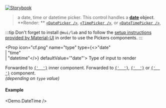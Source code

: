 
[![Storybook](https://img.shields.io/badge/Storybook-%23E06A8C?style=flat-square&logo=storybook&labelColor=%23ececec)](https://main--6193c82ff0559c003a4fdcba.chromatic.com?path=/story/controls-datetime--type-date)

> a date, time or datetime picker. This control handles a **[date](https://developer.mozilla.org/en-US/docs/Web/JavaScript/Reference/Global_Objects/Date) object**. <br />
> **Render: ** [`<DatePicker />`](https://mui.com/components/date-picker), [`<TimePicker />`](https://mui.com/components/time-picker), or [`<DateTimePicker />`](https://mui.com/components/date-time-picker), 

:::tip
Don't forget to install `@mui/lab` and to follow the [setup instructions provided by Material-UI](https://mui.com/components/date-picker/#requirements) in order to use the Pickers components.
:::

<Props>
  <CommonProps />

  <Prop icon="cf.png" name="type" type={<>"date"<br />| "time"<br />| "datetime"</>} defaultValue='"date"'>
    Type of input to render
  </Prop>

  <Prop icon="mui.png" name="textFieldProps" type="object">
    Forwarded to <a href="https://mui.com/components/text-fields/" target="_blank"><code>{' <TextField /> '}</code></a> inner component.
  </Prop>

  <Prop icon="mui.png" name="{...props}" type="object">
    Forwarded to <a href="https://mui.com/components/date-picker" target="_blank"><code>{' <DatePicker /> '}</code></a>, <a href="https://mui.com/components/time-picker" target="_blank"><code>{' <TimePicker /> '}</code></a> or <a href="https://mui.com/components/date-time-picker" target="_blank"><code>{' <DateTimePicker /> '}</code></a> component.<br /><em>(depending on <code>type</code> value)</em>
  </Prop>
</Props>

#### Example
<Demo.DateTime />